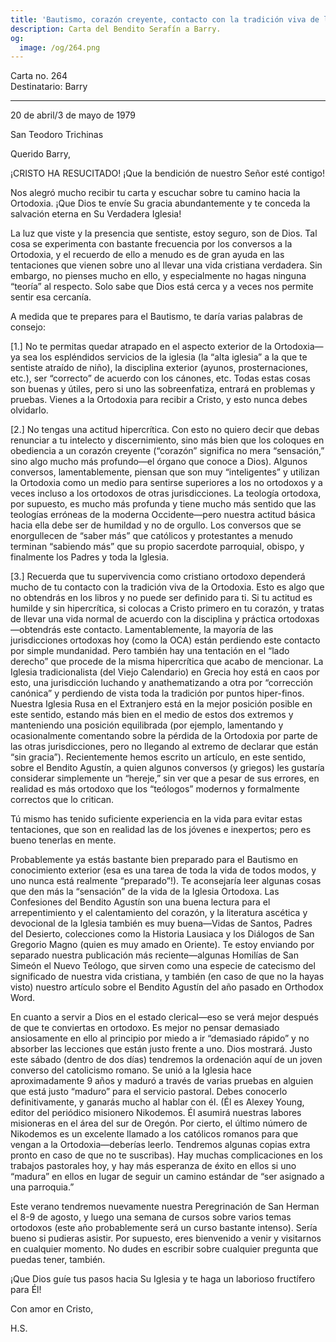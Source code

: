 ```yaml
---
title: 'Bautismo, corazón creyente, contacto con la tradición viva de la Ortodoxia'
description: Carta del Bendito Serafín a Barry.
og:
  image: /og/264.png
---
```


<div style={{textAlign:'right', fontFamily:'monospace'}}>Carta no. 264</div>
<div style={{textAlign:'left', fontFamily:'monospace'}}>Destinatario: Barry</div>

---

20 de abril/3 de mayo de 1979

San Teodoro Trichinas

Querido Barry,

¡CRISTO HA RESUCITADO! ¡Que la bendición de nuestro Señor esté contigo!

Nos alegró mucho recibir tu carta y escuchar sobre tu camino hacia la Ortodoxia. ¡Que Dios te envíe Su gracia abundantemente y te conceda la salvación eterna en Su Verdadera Iglesia!

La luz que viste y la presencia que sentiste, estoy seguro, son de Dios. Tal cosa se experimenta con bastante frecuencia por los conversos a la Ortodoxia, y el recuerdo de ello a menudo es de gran ayuda en las tentaciones que vienen sobre uno al llevar una vida cristiana verdadera. Sin embargo, no pienses mucho en ello, y especialmente no hagas ninguna “teoría” al respecto. Solo sabe que Dios está cerca y a veces nos permite sentir esa cercanía.

A medida que te prepares para el Bautismo, te daría varias palabras de consejo:

[1.] No te permitas quedar atrapado en el aspecto exterior de la Ortodoxia—ya sea los espléndidos servicios de la iglesia (la “alta iglesia” a la que te sentiste atraído de niño), la disciplina exterior (ayunos, prosternaciones, etc.), ser “correcto” de acuerdo con los cánones, etc. Todas estas cosas son buenas y útiles, pero si uno las sobreenfatiza, entrará en problemas y pruebas. Vienes a la Ortodoxia para recibir a Cristo, y esto nunca debes olvidarlo.

[2.] No tengas una actitud hipercrítica. Con esto no quiero decir que debas renunciar a tu intelecto y discernimiento, sino más bien que los coloques en obediencia a un corazón creyente (“corazón” significa no mera “sensación,” sino algo mucho más profundo—el órgano que conoce a Dios). Algunos conversos, lamentablemente, piensan que son muy “inteligentes” y utilizan la Ortodoxia como un medio para sentirse superiores a los no ortodoxos y a veces incluso a los ortodoxos de otras jurisdicciones. La teología ortodoxa, por supuesto, es mucho más profunda y tiene mucho más sentido que las teologías erróneas de la moderna Occidente—pero nuestra actitud básica hacia ella debe ser de humildad y no de orgullo. Los conversos que se enorgullecen de “saber más” que católicos y protestantes a menudo terminan “sabiendo más” que su propio sacerdote parroquial, obispo, y finalmente los Padres y toda la Iglesia.

[3.] Recuerda que tu supervivencia como cristiano ortodoxo dependerá mucho de tu contacto con la tradición viva de la Ortodoxia. Esto es algo que no obtendrás en los libros y no puede ser definido para ti. Si tu actitud es humilde y sin hipercrítica, si colocas a Cristo primero en tu corazón, y tratas de llevar una vida normal de acuerdo con la disciplina y práctica ortodoxas—obtendrás este contacto. Lamentablemente, la mayoría de las jurisdicciones ortodoxas hoy (como la OCA) están perdiendo este contacto por simple mundanidad. Pero también hay una tentación en el “lado derecho” que procede de la misma hipercrítica que acabo de mencionar. La Iglesia tradicionalista (del Viejo Calendario) en Grecia hoy está en caos por esto, una jurisdicción luchando y anathematizando a otra por “corrección canónica” y perdiendo de vista toda la tradición por puntos hiper-finos. Nuestra Iglesia Rusa en el Extranjero está en la mejor posición posible en este sentido, estando más bien en el medio de estos dos extremos y manteniendo una posición equilibrada (por ejemplo, lamentando y ocasionalmente comentando sobre la pérdida de la Ortodoxia por parte de las otras jurisdicciones, pero no llegando al extremo de declarar que están “sin gracia”). Recientemente hemos escrito un artículo, en este sentido, sobre el Bendito Agustín, a quien algunos conversos (y griegos) les gustaría considerar simplemente un “hereje,” sin ver que a pesar de sus errores, en realidad es más ortodoxo que los “teólogos” modernos y formalmente correctos que lo critican.

Tú mismo has tenido suficiente experiencia en la vida para evitar estas tentaciones, que son en realidad las de los jóvenes e inexpertos; pero es bueno tenerlas en mente.

Probablemente ya estás bastante bien preparado para el Bautismo en conocimiento exterior (esa es una tarea de toda la vida de todos modos, y uno nunca está realmente “preparado”!). Te aconsejaría leer algunas cosas que den más la “sensación” de la vida de la Iglesia Ortodoxa. Las Confesiones del Bendito Agustín son una buena lectura para el arrepentimiento y el calentamiento del corazón, y la literatura ascética y devocional de la Iglesia también es muy buena—Vidas de Santos, Padres del Desierto, colecciones como la Historia Lausiaca y los Diálogos de San Gregorio Magno (quien es muy amado en Oriente). Te estoy enviando por separado nuestra publicación más reciente—algunas Homilías de San Simeón el Nuevo Teólogo, que sirven como una especie de catecismo del significado de nuestra vida cristiana, y también (en caso de que no la hayas visto) nuestro artículo sobre el Bendito Agustín del año pasado en Orthodox Word.

En cuanto a servir a Dios en el estado clerical—eso se verá mejor después de que te conviertas en ortodoxo. Es mejor no pensar demasiado ansiosamente en ello al principio por miedo a ir “demasiado rápido” y no absorber las lecciones que están justo frente a uno. Dios mostrará. Justo este sábado (dentro de dos días) tendremos la ordenación aquí de un joven converso del catolicismo romano. Se unió a la Iglesia hace aproximadamente 9 años y maduró a través de varias pruebas en alguien que está justo “maduro” para el servicio pastoral. Debes conocerlo definitivamente, y ganarás mucho al hablar con él. (Él es Alexey Young, editor del periódico misionero Nikodemos. Él asumirá nuestras labores misioneras en el área del sur de Oregón. Por cierto, el último número de Nikodemos es un excelente llamado a los católicos romanos para que vengan a la Ortodoxia—deberías leerlo. Tendremos algunas copias extra pronto en caso de que no te suscribas). Hay muchas complicaciones en los trabajos pastorales hoy, y hay más esperanza de éxito en ellos si uno “madura” en ellos en lugar de seguir un camino estándar de “ser asignado a una parroquia.”

Este verano tendremos nuevamente nuestra Peregrinación de San Herman el 8-9 de agosto, y luego una semana de cursos sobre varios temas ortodoxos (este año probablemente será un curso bastante intenso). Sería bueno si pudieras asistir. Por supuesto, eres bienvenido a venir y visitarnos en cualquier momento. No dudes en escribir sobre cualquier pregunta que puedas tener, también.

¡Que Dios guíe tus pasos hacia Su Iglesia y te haga un laborioso fructífero para Él!

Con amor en Cristo,

H.S.
